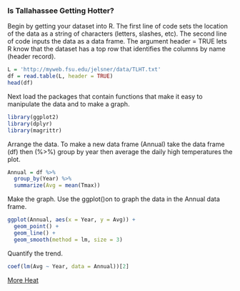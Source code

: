### Is Tallahassee Getting Hotter?

Begin by getting your dataset into R. The first line of code sets the location of the data as a string of characters (letters, slashes, etc). The second line of code inputs the data as a data frame. The argument header = TRUE lets R know that the dataset has a top row that identifies the columns by name (header record).
```r
L = 'http://myweb.fsu.edu/jelsner/data/TLHT.txt'
df = read.table(L, header = TRUE)
head(df)
```

Next load the packages that contain functions that make it easy to manipulate the data and to make a graph.
```r
library(ggplot2)
library(dplyr)
library(magrittr)
```

Arrange the data. To make a new data frame (Annual) take the data frame (df) then (%>%) group by year then average the daily high temperatures the plot.

```r
Annual = df %>% 
  group_by(Year) %>%
  summarize(Avg = mean(Tmax))
```

Make the graph. Use the ggplot()on to graph the data in the Annual data frame.
```r
ggplot(Annual, aes(x = Year, y = Avg)) +
  geom_point() + 
  geom_line() +
  geom_smooth(method = lm, size = 3)
```

Quantify the trend.
```r
coef(lm(Avg ~ Year, data = Annual))[2]
```

[More Heat](http://www.wunderground.com/climate/videos.asp?video=extreme_weather_101_heat)


